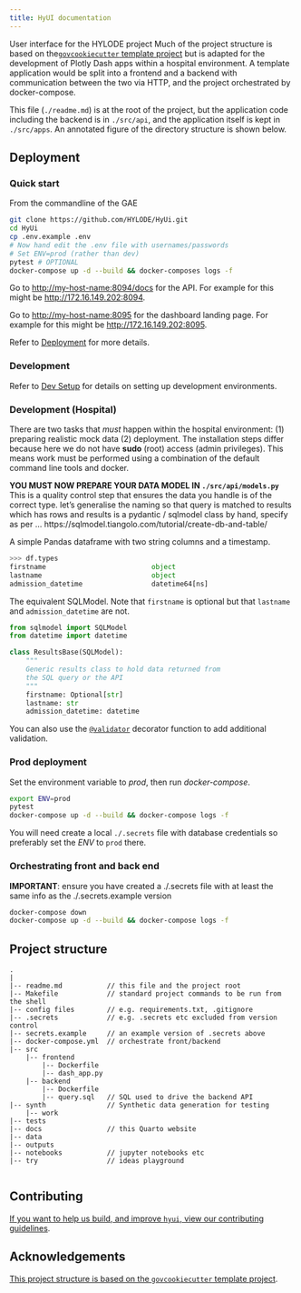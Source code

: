 ```yaml
---
title: HyUI documentation
---
```


User interface for the HYLODE project Much of the project structure is based
on the[`govcookiecutter` template project][govcookiecutter] but is adapted
for the development of Plotly Dash apps within a hospital environment. A
template application would be split into a frontend and a backend with
communication between the two via HTTP, and the project orchestrated by
docker-compose.

This file (`./readme.md`) is at the root of the project, but the application
code including the backend is in `./src/api`, and the application itself is
kept in `./src/apps`. An annotated figure of the directory structure is shown
below.

## Deployment

### Quick start

From the commandline of the GAE

```sh
git clone https://github.com/HYLODE/HyUi.git
cd HyUi
cp .env.example .env
# Now hand edit the .env file with usernames/passwords
# Set ENV=prod (rather than dev)
pytest # OPTIONAL
docker-compose up -d --build && docker-composes logs -f
```

Go to [http://my-host-name:8094/docs](http://my-host-name:8094/docs) for the API. For example for this might be [http://172.16.149.202:8094]().

Go to [http://my-host-name:8095](http://my-host-name:8095) for the dashboard landing page. For example for this might be [http://172.16.149.202:8095]().

Refer to [Deployment](developer/deployment.qmd) for more details.

### Development

Refer to [Dev Setup](developer/setup.qmd) for details on setting up development environments.

### Development (Hospital)

There are two tasks that _must_ happen within the hospital environment: (1) preparing realistic mock data (2) deployment. The installation steps differ because here we do not have **sudo** (root) access (admin privileges). This means work must be performed using a combination of the default command line tools and docker.


**YOU MUST NOW PREPARE YOUR DATA MODEL IN `./src/api/models.py`**
This is a quality control step that ensures the data you handle is of the correct type.
let's generalise the naming so that query is matched to results which has rows
and results is a pydantic / sqlmodel class
by hand, specify as per ... https://sqlmodel.tiangolo.com/tutorial/create-db-and-table/


A simple Pandas dataframe with two string columns and a timestamp.

```python
>>> df.types
firstname                          object
lastname                           object
admission_datetime                 datetime64[ns]
```

The equivalent SQLModel. Note that `firstname` is optional but that `lastname` and `admission_datetime` are not.

```python
from sqlmodel import SQLModel
from datetime import datetime

class ResultsBase(SQLModel):
    """
    Generic results class to hold data returned from
    the SQL query or the API
    """
    firstname: Optional[str]
    lastname: str
    admission_datetime: datetime

```

You can also use the [`@validator`](https://pydantic-docs.helpmanual.io/usage/validators/) decorator function to add additional validation.

### Prod deployment

Set the environment variable to *prod*, then run *docker-compose*.

```sh
export ENV=prod
pytest
docker-compose up -d --build && docker-compose logs -f
```

You will need create a local `./.secrets` file with database credentials so preferably set the *ENV* to `prod` there.

### Orchestrating front and back end

**IMPORTANT**: ensure you have created a ./.secrets file with at least the same info as the ./.secrets.example version

```bash
docker-compose down
docker-compose up -d --build && docker-compose logs -f
```

## Project structure

```
.
|
|-- readme.md           // this file and the project root
|-- Makefile            // standard project commands to be run from the shell
|-- config files        // e.g. requirements.txt, .gitignore
|-- .secrets            // e.g. .secrets etc excluded from version control
|-- secrets.example     // an example version of .secrets above
|-- docker-compose.yml  // orchestrate front/backend
|-- src
    |-- frontend
        |-- Dockerfile
        |-- dash_app.py
    |-- backend
        |-- Dockerfile
        |-- query.sql   // SQL used to drive the backend API
|-- synth               // Synthetic data generation for testing
    |-- work
|-- tests
|-- docs                // this Quarto website
|-- data
|-- outputs
|-- notebooks           // jupyter notebooks etc
|-- try                 // ideas playground


```

## Contributing

[If you want to help us build, and improve `hyui`, view our
contributing guidelines][contributing].

## Acknowledgements

[This project structure is based on the `govcookiecutter` template
project][govcookiecutter].

[contributing]: ./docs/contributor_guide/CONTRIBUTING.qmd
[govcookiecutter]: https://github.com/best-practice-and-impact/govcookiecutter
[docs-loading-environment-variables]: ./docs/developer/environment_variables.qmd
[docs-loading-environment-variables-secrets]: ./docs/developer/environment_variables.md#storing-secrets-and-credentials
